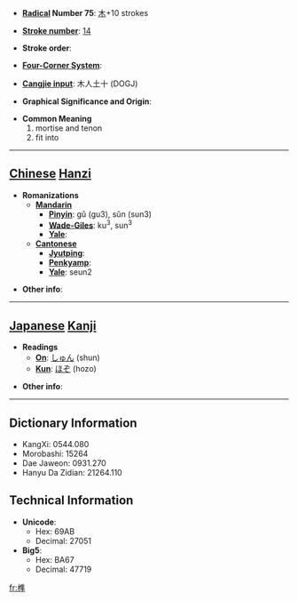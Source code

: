 * '''[[Wiktionary:Chinese radical index| Radical]] Number 75''': [[Wiktionary:Chinese radical index 木|木]]+10 strokes

* '''[[Wiktionary:Chinese total strokes index|Stroke number]]''': [[Wiktionary:Chinese total strokes index 14|14]]

* '''Stroke order''': 

* '''[[Wiktionary:Chinese four corner index|Four-Corner System]]''': 

* '''[[Wiktionary:Chinese Cangjie index|Cangjie input]]''': 木人土十 (DOGJ)

* '''Graphical Significance and Origin''': 

* '''Common Meaning'''
*#mortise and tenon
*# fit into


----

== [[Chinese]] [[Hanzi]] ==

* '''Romanizations'''
** '''[[Mandarin]]'''
*** '''[[Pinyin]]''': gǔ (gu3), sǔn (sun3)
*** '''[[Wade-Giles]]''': ku<sup>3</sup>, sun<sup>3</sup>
*** '''[[Yale]]''': 
** '''[[Cantonese]]'''
*** '''[[Jyutping]]''':
*** '''[[Penkyamp]]''': 
*** '''[[Yale]]''': seun2

* '''Other info''': 

----

== [[Japanese]] [[Kanji]] ==

* '''Readings'''
** '''[[On]]''': [[しゅん]] (shun)
** '''[[Kun]]''': [[ほぞ]] (hozo)

* '''Other info''':  

----

== Dictionary Information ==

* KangXi: 0544.080
* Morobashi: 15264
* Dae Jaweon: 0931.270
* Hanyu Da Zidian: 21264.110

== Technical Information ==

* '''Unicode''':
** Hex: 69AB
** Decimal: 27051
* '''Big5''':
** Hex: BA67
** Decimal: 47719

[[fr:榫]]